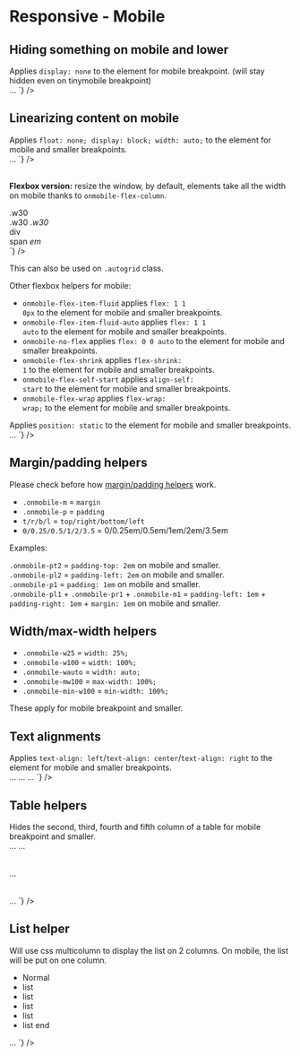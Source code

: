 
<Meta title="CSS / Front-End helpers / Responsive / 3. Mobile" />

# Responsive - Mobile

## Hiding something on mobile and lower

<div class="flex flex-spacebetween mb2 onmobile-flex-column">
  <div class="w49 flex-self-vcenter">
	Applies <code>display: none</code> to the element for mobile breakpoint. (will stay hidden even on tinymobile breakpoint)
  </div>
  <div class="w49">
<Source
  language='html'
  dark
  format
  code={`
<span className="nomobile">…</span>
`}
/>
  </div>
</div>

## Linearizing content on mobile

<div class="flex flex-spacebetween mb2 onmobile-flex-column">
  <div class="w49 flex-self-vcenter">
	Applies <code>float: none; display: block; width: auto;</code> to the element for mobile and smaller breakpoints.
  </div>
  <div class="w49">
<Source
  language='html'
  dark
  format
  code={`
<span className="automobile">…</span>
`}
/>
  </div>
</div>

<br />

<strong>Flexbox version:</strong> resize the window, by default, elements take all the width on mobile thanks to <code>onmobile-flex-column</code>.

<div class="flex flex-spacebetween mb2 onmobile-flex-column">
  <div class="w49 flex-self-vcenter">
    <div class="flex flex-spacebetween onmobile-flex-column bordered-container color-global-light">
      <div class="bg-pm-blue-light p1 w30">.w30</div>
      <span class="bg-pm-blue p1 w30">.w30</span>
      <em class="bg-pm-blue-dark p1 w30">.w30</em>
    </div>
  </div>
  <div class="w49 flex-self-vcenter">
<Source
  language='html'
  dark
  format
  code={`
<div className="flex flex-spacebetween onmobile-flex-column">
  <div className="w30">div</div>
  <span className="w30">span</span>
  <em className="w30">em</em>
</div>
`}
/>

  </div>
</div>

This can also be used on <code>.autogrid</code> class.

Other flexbox helpers for mobile:

- <code>onmobile-flex-item-fluid</code> applies <code>flex: 1 1 0px</code> to the element for mobile and smaller breakpoints.
- <code>onmobile-flex-item-fluid-auto</code> applies <code>flex: 1 1 auto</code> to the element for mobile and smaller breakpoints.
- <code>onmobile-no-flex</code> applies <code>flex: 0 0 auto</code> to the element for mobile and smaller breakpoints.
- <code>onmobile-flex-shrink</code> applies <code>flex-shrink: 1</code> to the element for mobile and smaller breakpoints.
- <code>onmobile-flex-self-start</code> applies <code>align-self: start</code> to the element for mobile and smaller breakpoints.
- <code>onmobile-flex-wrap</code> applies <code>flex-wrap: wrap;</code> to the element for mobile and smaller breakpoints.

<div class="flex flex-spacebetween mb2 onmobile-flex-column">
  <div class="w49 flex-self-vcenter">
	Applies <code>position: static</code> to the element for mobile and smaller breakpoints.
  </div>
  <div class="w49">
<Source
  language='html'
  dark
  format
  code={`
<span className="onmobile-static">…</span>
`}
/>
  </div>
</div>


## Margin/padding helpers

Please check before how <a href="?path=/docs/front-end-helpers-margin-padding--page">margin/padding helpers</a> work.

- <code>.onmobile-m</code> = <code>margin</code>
- <code>.onmobile-p</code> = <code>padding</code>
- <code>t/r/b/l</code> = <code>top/right/bottom/left</code>
- <code>0/0.25/0.5/1/2/3.5</code> = 0/0.25em/0.5em/1em/2em/3.5em

Examples:

<div class="flex flex-spacebetween mb1 onmobile-flex-column">
  <div class="w49 onmobile-mb1 bordered-container">
    <div class="onmobile-pt2 bg-pm-blue-light ">
      <code>.onmobile-pt2</code> = <code>padding-top: 2em</code> <span class="color-white">on mobile and smaller</span>.
    </div>
  </div>
  <div class="w49 onmobile-mb1 bordered-container">
    <div class="onmobile-pl2 bg-pm-blue-light">
      <code>.onmobile-pl2</code> = <code>padding-left: 2em</code> <span class="color-white">on mobile and smaller</span>.
    </div>
  </div>
</div>
<div class="flex flex-spacebetween mb2 onmobile-flex-column">
  <div class="w49 onmobile-mb1 bordered-container">
    <div class="onmobile-p1 bg-pm-blue-light">
      <code>.onmobile-p1</code> = <code>padding: 1em</code> <span class="color-white">on mobile and smaller</span>.
    </div>
  </div>
  <div class="w49 onmobile-mb1 bordered-container">
    <div class="onmobile-pl1 onmobile-pr1 onmobile-m1 bg-pm-blue-light">
      <code>.onmobile-pl1</code> + <code>.onmobile-pr1</code> + <code>.onmobile-m1</code>  = <code>padding-left: 1em</code> + <code>padding-right: 1em</code> + <code>margin: 1em</code> <span class="color-white">on mobile and smaller</span>.
    </div>
  </div>
</div>

## Width/max-width helpers

<div><ul class="list-2columns onmobile-list-1column">
  <li><code>.onmobile-w25</code> = <code>width: 25%;</code></li>
  <li><code>.onmobile-w100</code> = <code>width: 100%;</code></li>
  <li><code>.onmobile-wauto</code> = <code>width: auto;</code></li>
  <li><code>.onmobile-mw100</code> = <code>max-width: 100%;</code></li>
  <li><code>.onmobile-min-w100</code> = <code>min-width: 100%;</code></li>
</ul></div>

These apply for mobile breakpoint and smaller.

## Text alignments

<div class="flex flex-spacebetween mb2 onmobile-flex-column">
  <div class="w49 flex-self-vcenter">
	Applies <code>text-align: left</code>/<code>text-align: center</code>/<code>text-align: right</code> to the element for mobile and smaller breakpoints.
  </div>
  <div class="w49">
<Source
  language='html'
  dark
  format
  code={`
<span className="onmobile-alignleft">…</span>
<span className="onmobile-aligncenter">…</span>
<span className="onmobile-alignright">…</span>
`}
/>
  </div>
</div>


## Table helpers

<div class="flex flex-spacebetween mb2 onmobile-flex-column">
  <div class="w49 flex-self-vcenter">
	Hides the second, third, fourth and fifth column of a table for mobile breakpoint and smaller.
  </div>
  <div class="w49">
<Source
  language='html'
  dark
  format
  code={`
<table className="onmobile-hideTd2">…
<table className="onmobile-hideTd3">…
<table className="onmobile-hideTd4">…
<table className="onmobile-hideTd5">…
`}
/>

  </div>
</div>

## List helper

<div class="flex flex-spacebetween mb2 onmobile-flex-column">
  <div class="w49 flex-self-vcenter">
    Will use css multicolumn to display the list on 2 columns. On mobile, the list will be put on one column.
	<ul class="list-2columns onmobile-list-1column">
		<li>Normal</li>
		<li>list</li>
		<li>list</li>
		<li>list</li>
		<li>list</li>
		<li>list end</li>
	</ul>
  </div>
  <div class="w49">
<Source
  language='html'
  dark
  format
  code={`
<ul className="list-2columns onmobile-list-1column">
…
</ul>
`}
/>
  </div>
</div>